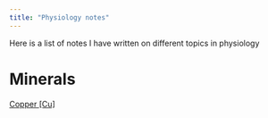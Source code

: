 ```yaml
---
title: "Physiology notes"
---
```



Here is a list of notes I have written on different topics in physiology

# Minerals
[Copper [Cu]]({{< var ref-copper >}})